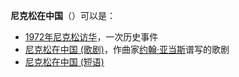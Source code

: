 {{noteTA
|T=zh-cn:尼克松在中国; zh-tw:尼克森在中國; zh-hk:尼克遜在中國;
|1=zh-cn:尼克松; zh-tw:尼克森; zh-hk:尼克遜;
}}

'''尼克松在中国'''（{{lang-en|Nixon in China}}）可以是：
*[[1972年尼克松访华|1972年尼克松访华]]，一次历史事件
*[[尼克松在中国_(歌剧)|尼克松在中国 (歌剧)]]，作曲家[[约翰·亚当斯_(作曲家)|约翰·亚当斯]]谱写的歌剧
*[[尼克松在中国_(短语)|尼克松在中国 (短语)]]

{{Disambiguation|cat=六字消歧义}}